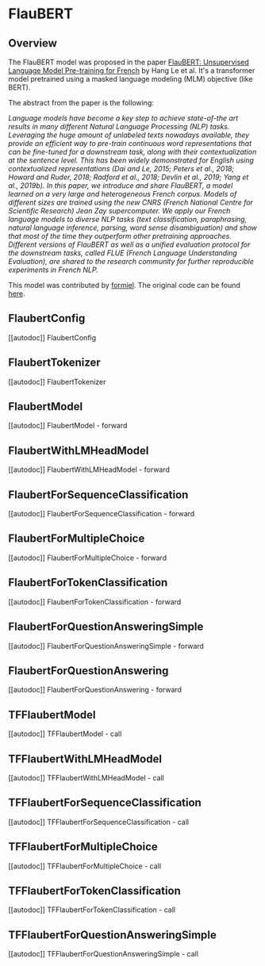 <!--Copyright 2020 The HuggingFace Team. All rights reserved.

Licensed under the Apache License, Version 2.0 (the "License"); you may not use this file except in compliance with
the License. You may obtain a copy of the License at

http://www.apache.org/licenses/LICENSE-2.0

Unless required by applicable law or agreed to in writing, software distributed under the License is distributed on
an "AS IS" BASIS, WITHOUT WARRANTIES OR CONDITIONS OF ANY KIND, either express or implied. See the License for the
specific language governing permissions and limitations under the License.
-->

# FlauBERT

## Overview

The FlauBERT model was proposed in the paper [FlauBERT: Unsupervised Language Model Pre-training for French](https://arxiv.org/abs/1912.05372) by Hang Le et al. It's a transformer model pretrained using a masked language
modeling (MLM) objective (like BERT).

The abstract from the paper is the following:

*Language models have become a key step to achieve state-of-the art results in many different Natural Language
Processing (NLP) tasks. Leveraging the huge amount of unlabeled texts nowadays available, they provide an efficient way
to pre-train continuous word representations that can be fine-tuned for a downstream task, along with their
contextualization at the sentence level. This has been widely demonstrated for English using contextualized
representations (Dai and Le, 2015; Peters et al., 2018; Howard and Ruder, 2018; Radford et al., 2018; Devlin et al.,
2019; Yang et al., 2019b). In this paper, we introduce and share FlauBERT, a model learned on a very large and
heterogeneous French corpus. Models of different sizes are trained using the new CNRS (French National Centre for
Scientific Research) Jean Zay supercomputer. We apply our French language models to diverse NLP tasks (text
classification, paraphrasing, natural language inference, parsing, word sense disambiguation) and show that most of the
time they outperform other pretraining approaches. Different versions of FlauBERT as well as a unified evaluation
protocol for the downstream tasks, called FLUE (French Language Understanding Evaluation), are shared to the research
community for further reproducible experiments in French NLP.*

This model was contributed by [formiel](https://huggingface.co/formiel). The original code can be found [here](https://github.com/getalp/Flaubert).


## FlaubertConfig

[[autodoc]] FlaubertConfig

## FlaubertTokenizer

[[autodoc]] FlaubertTokenizer

## FlaubertModel

[[autodoc]] FlaubertModel
    - forward

## FlaubertWithLMHeadModel

[[autodoc]] FlaubertWithLMHeadModel
    - forward

## FlaubertForSequenceClassification

[[autodoc]] FlaubertForSequenceClassification
    - forward

## FlaubertForMultipleChoice

[[autodoc]] FlaubertForMultipleChoice
    - forward

## FlaubertForTokenClassification

[[autodoc]] FlaubertForTokenClassification
    - forward

## FlaubertForQuestionAnsweringSimple

[[autodoc]] FlaubertForQuestionAnsweringSimple
    - forward

## FlaubertForQuestionAnswering

[[autodoc]] FlaubertForQuestionAnswering
    - forward

## TFFlaubertModel

[[autodoc]] TFFlaubertModel
    - call

## TFFlaubertWithLMHeadModel

[[autodoc]] TFFlaubertWithLMHeadModel
    - call

## TFFlaubertForSequenceClassification

[[autodoc]] TFFlaubertForSequenceClassification
    - call

## TFFlaubertForMultipleChoice

[[autodoc]] TFFlaubertForMultipleChoice
    - call

## TFFlaubertForTokenClassification

[[autodoc]] TFFlaubertForTokenClassification
    - call

## TFFlaubertForQuestionAnsweringSimple

[[autodoc]] TFFlaubertForQuestionAnsweringSimple
    - call
